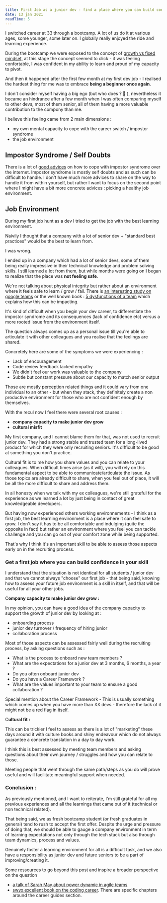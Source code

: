 ```yaml
---
title: First Job as a junior dev - find a place where you can build confidence
date: 13 jan 2021
readTime: 5
---
```


I switched career at 33 through a bootcamp. A lot of us do it at various ages, some younger, some later on. I globally really enjoyed the ride and learning experience.

During the bootcamp we were exposed to the concept of [growth vs fixed mindset](https://fs.blog/2015/03/carol-dweck-mindset/), at this stage the concept seemed to click - it was feeling confortable, I was confident in my ability to learn and proud of my capacity to pivot.

And then it happened after the first few month at my first dev job - I realised the hardest thing for me was to embrace **being a beginner once again**.

I don't consider myself having a big ego (but who does ? 🤔 ), nevertheless it became an hindrance after a few month when I was often comparing myself to other devs, most of them senior, all of them having a more valuable contribution to the compony than me.

I believe this feeling came from 2 main dimensions :

- my own mental capacity to cope with the career switch / impostor syndrome
- the job environment

## Impostor Syndrome / Self Doubts

There is a lot of [good advices](https://www.codingdojo.com/blog/programmer-imposter-syndrome) on how to cope with impostor syndrome over the internet.  Impostor syndrome is mostly self doubts and as such can be difficult to handle. I don't have much more advices to share on the way to handle it from within yourself, but rather I want to focus on the second point where I might have a bit more concrete advices : picking a healthy job environment.

## Job Environment

During my first job hunt as a dev I tried to get the job with the best learning environment.

Naivily I thought that a company with a lot of senior dev + "standard best practices" would be the best to learn from.

I was wrong.

I ended up in a company which had a lot of senior devs, some of them being really impressive in their technical knowledge and problem solving skills.  I still learned a lot from them, but while months were going on I began to realize that the place was **not feeling safe**.

We're not talking about physical integrity but rather about an environment where it feels safe to learn / grow / fail. There is [an interesting study on google teams](https://rework.withgoogle.com/blog/five-keys-to-a-successful-google-team/) or the well known book : [5 dysfunctions of a team](https://www.goodreads.com/book/show/21343.The_Five_Dysfunctions_of_a_Team) which explains how this can be impacting.

It's kind of difficult when you begin your dev career, to differentiate the impostor syndrome and its consequences (lack of confidence etc) versus a more rooted issue from the environment itself.

The question always comes up as a personal issue till you're able to articulate it with other colleagues and you realise that the feelings are shared.

Concretely here are some of the symptoms we were experiencing :

- Lack of encouragement
- Code review feedback lacked empathy
- We didn't feel our work was valuable to the company
- Subtle but constant pressure about our capacity to match senior output

Those are mostly perception related things and it could vary from one individual to an other - but when they stack, they definitely create a non productive environment for those who are not confident enough by themselves.

With the recul now I feel there were several root causes :

- **company capacity to make junior dev grow**
- **cultural misfit**

My first company, and I cannot blame them for that, was not used to recruit junior dev. They had a strong stable and trusted team for a long-lived product for which they were only recruiting seniors. It's difficult to be good at something you don't practice.

Cultural fit is to me how you share values and you can relate to your colleagues. When difficult times arise (as it will), you will rely on this fundamental aspect to be able to communicate/articulate the issue. As those topics are already difficult to share, when you feel out of place, it will be all the more difficult to share and address them.

In all honesty when we talk with my ex colleagues, we're still grateful for the experience as we learned a lot by just being in contact of great knowledgeable developers.

But having now experienced others working environnements - I think as a first job, the best learning environment is a place where it can feel safe to grow.  I don't say it has to be all comfortable and indulging (quite the opposite in fact) but rather an environment where you feel  you can tackle challenge and you can go out of your comfort zone while being supported.

That's why I think it's an important skill to be able to assess those aspects early on in the recruiting process.

###

### Get a first job where you can build confidence in your skill

I understand that the situation is not identical for all students / junior dev and that we cannot always "choose" our first job - that being said, knowing how to assess your future job environment is a skill in itself, and that will be useful for all your other jobs.

C**ompany capacity to make junior dev grow :**

In my opinion, you can have a good idea of the company capacity to support the growth of junior dev by looking at :

- onboarding process
- junior dev turnover / frequency of hiring junior
- collaboration process

Most of those aspects can be assessed fairly well during the recruiting process, by asking questions such as :

- What is the process to onboard new team members ?
- What are the expectations for a junior dev at 3 months, 6 months, a year ?
- Do you often onboard junior dev
- Do you have a Career Framework ?
- What are the values important to your team to ensure a  good collaboration ?

Special mention about the Career Framework - This is usually something which comes up when you have more than XX devs - therefore the lack of it might not be a red flag in itself.

C**ultural fit :**

This can be trickier I feel to assess as there is a lot of "marketing" these days around it with culture books and shiny endeavour which do not always guarantee a concrete translation in a day to day work.

I think this is best assessed by meeting team members and asking questions about their own journey / struggles and how you can relate to those.

Meeting people that went through the same path/steps as you do will prove useful and will facilitate meaningful support when needed.



### Conclusion  :

As previously mentioned, and I want to reiterate, I'm still grateful for all my previous experiences and all the learnings that came out of it (technical or non technical related).

That being said, we as fresh bootcamp student (or fresh graduates in general) tend to rush to accept the first offer. Despite the urge and pressure of doing that, we should be able to gauge a company environment in term of learning expectations not only through the tech stack but also through team dynamics, process and values.

Genuinely foster a learning environment for all is a difficult task,  and we also have a responsibility as junior dev and future seniors to be a part of improving/creating it.

Some ressources to go beyond this post and inspire a broader perspective on the question

- [a talk of Sarah May about power dynamic in agile teams](https://www.youtube.com/watch?v=YL-6RCTywbc)
- [swyx excellent book on the coding career](https://www.learninpublic.org/#learn-more). There are specific chapters around the career guides section.